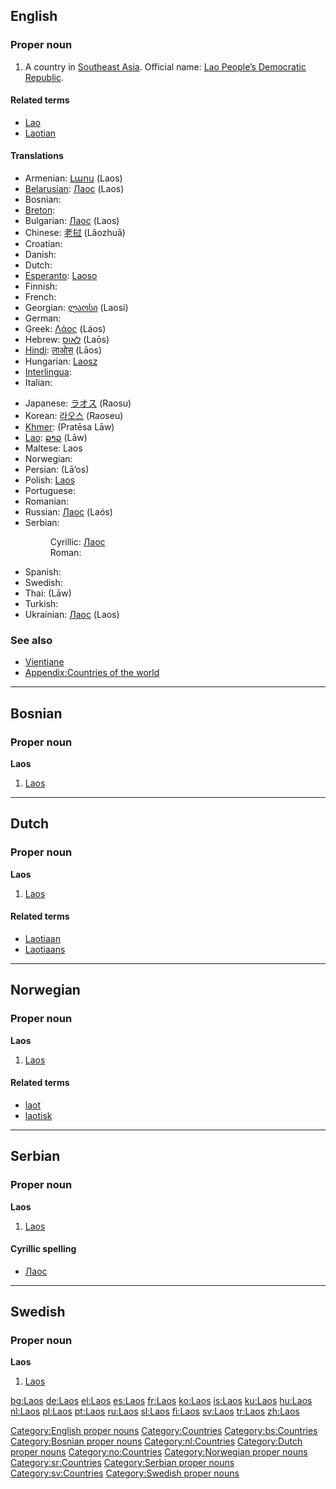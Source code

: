 {{wikipedia}}
==English==

===Proper noun===
{{en-noun|-}}

# A country in [[Southeast Asia]]. Official name: [[Lao People’s Democratic Republic]].

[[Category:English proper nouns]]

====Related terms====
* [[Lao]]
* [[Laotian]]

====Translations====
{{trans-top|country in Southeast Asia}}
*Armenian: [[Լաոս]] (Laos)
*[[Belarusian]]: [[Лаос#Belarussian|Лаос]] (Laos) {{m}}
*Bosnian: {{t|bs|Laos|m}}
*[[Breton]]: {{t|br|Laos}}
*Bulgarian: [[Лаос#Bulgarian|Лаос]] (Laos) {{m}}
*Chinese: [[老挝]] (Lǎozhuā)
*Croatian: {{t|hr|Laos|m}}
*Danish: {{t|da|Laos}}
*Dutch: {{t|nl|Laos|n}}
*[[Esperanto]]: [[Laoso]]
*Finnish: {{t|fi|Laos}}
*French: {{t|fr|Laos}}
*Georgian: [[ლაოსი]] (Laosi)
*German: {{t|de|Laos}}
*Greek: [[Λάος]] (Láos) {{n}}
*Hebrew: [[לאוס]] (Laōs)
*[[Hindi]]: [[लाओस]] (Lāos)
*Hungarian: [[Laosz]]
*[[Interlingua]]: {{t|ia|Laos}}
*Italian: {{t|it|Laos}}
{{trans-mid}}
*Japanese: [[ラオス]] (Raosu)
*Korean: [[라오스]] (Raoseu)
*[[Khmer]]: {{KMchar|[[ប្រទេសលាវ]]}} (Pratēsa Lāw)
*[[Lao]]: [[ລາວ]] (Lāw)
*Maltese: Laos
*Norwegian: {{t|no|Laos}}
*Persian: {{FAchar|[[لائوس]]}} (Lā’os)
*Polish: [[#Polish|Laos]]
*Portuguese: {{t|pt|Laos}}
*Romanian: {{t|ro|Laos|n}}
*Russian: [[Лаос#Russian|Лаос]] (Laós) {{m}}
*Serbian:
*:Cyrillic: [[Лаос#Serbian|Лаос]] {{m}}
*:Roman: {{t|sr|Laos|m}}
*Spanish: {{t|es|Laos}}
*Swedish: {{t|sv|Laos}}
*Thai: {{THchar|[[ลาว]]}} (Lāw)
*Turkish: {{t|tr|Laos}}
*Ukrainian: [[Лаос#Ukrainian|Лаос]] (Laos) {{m}}
{{trans-bottom}}

===See also===
* [[Vientiane]]
* [[Appendix:Countries of the world]]

[[Category:Countries]]

----

==Bosnian==
===Proper noun===
'''Laos''' {{m}}

# [[#English|Laos]]

[[Category:bs:Countries]]
[[Category:Bosnian proper nouns]]

----

==Dutch==
===Proper noun===
'''Laos'''

#[[#English|Laos]]

[[Category:nl:Countries]]
[[Category:Dutch proper nouns]]

====Related terms====
* [[Laotiaan]]
* [[Laotiaans]]

----

==Norwegian==
===Proper noun===
'''Laos'''

# [[#English|Laos]]

[[Category:no:Countries]]
[[Category:Norwegian proper nouns]]

====Related terms====
* [[laot]]
* [[laotisk]]

----

==Serbian==
===Proper noun===
'''Laos''' {{m}}

# [[#English|Laos]]

====Cyrillic spelling====
* [[Лаос#Serbian|Лаос]]

[[Category:sr:Countries]]
[[Category:Serbian proper nouns]]

----

==Swedish==

===Proper noun===
'''Laos'''

# [[#English|Laos]]

[[Category:sv:Countries]]
[[Category:Swedish proper nouns]]

[[bg:Laos]]
[[de:Laos]]
[[el:Laos]]
[[es:Laos]]
[[fr:Laos]]
[[ko:Laos]]
[[is:Laos]]
[[ku:Laos]]
[[hu:Laos]]
[[nl:Laos]]
[[pl:Laos]]
[[pt:Laos]]
[[ru:Laos]]
[[sl:Laos]]
[[fi:Laos]]
[[sv:Laos]]
[[tr:Laos]]
[[zh:Laos]]